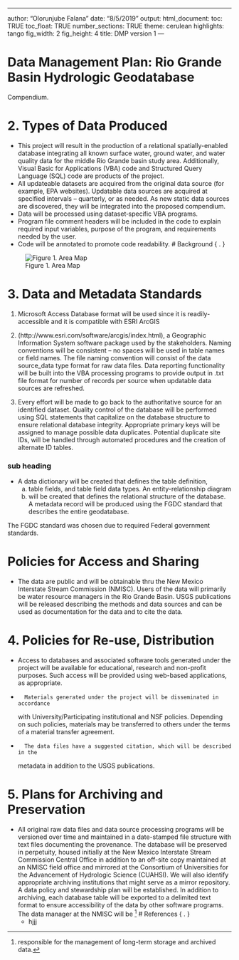 ---

author: "Olorunjube Falana"
date: "8/5/2019"
output:
  html_document:
      toc: TRUE
     toc_float: TRUE
      number_sections: TRUE
      theme: cerulean
      highlights: tango
      fig_width: 2
      fig_height: 4
title: DMP version 1
  ---

# Data Management Plan: Rio Grande Basin Hydrologic Geodatabase
Compendium.

# 2. Types of Data Produced

- This project will result in the production of a relational spatially-enabled database integrating all known surface water, ground
water, and water quality data for the middle Rio Grande basin study area. Additionally, Visual Basic for Applications (VBA) code and
Structured Query Language (SQL) code are products of the project. 
- All updateable datasets are acquired from the original data source (for example, EPA websites). Updatable data sources are acquired at specified
intervals – quarterly, or as needed. As new static data sources are discovered, they will be integrated into the proposed compendium. 
- Data will be processed using dataset‐specific VBA programs. 
- Program file comment headers will be included in the code to explain required input variables, purpose of the program, and requirements needed by the user.
- Code will be annotated to promote code readability.
# Background { . }

![Figure 1. Area Map](img/rio-grande-basin.png) 

# 3. Data and Metadata Standards

1. Microsoft Access Database format will be used since it is
readily-accessible and it is compatible with ESRI ArcGIS
1. (http://www.esri.com/software/arcgis/index.html), a Geographic
Information System software package used by the stakeholders. Naming
conventions will be consistent – no spaces will be used in table names
or field names. The file naming convention will consist of the data
source\_data type format for raw data files. Data reporting
functionality will be built into the VBA processing programs to provide
output in .txt file format for number of records per source when
updatable data sources are refreshed.

1. Every effort will be made to go back to the authoritative source for an
identified dataset. Quality control of the database will be performed
using SQL statements that capitalize on the database structure to ensure
relational database integrity. Appropriate primary keys will be assigned
to manage possible data duplicates. Potential duplicate site IDs, will
be handled through automated procedures and the creation of alternate ID
tables.

### sub heading
- A data dictionary will be created that defines the table definition,
    a. table fields, and table field data types. An entity-relationship diagram
    a. will be created that defines the relational structure of the database. A
metadata record will be produced using the FGDC standard that describes
the entire geodatabase.

The FGDC standard was chosen due to required Federal government
standards.

# Policies for Access and Sharing

- The data are public and will be obtainable thru the New Mexico
Interstate Stream Commission (NMISC). Users of the data will primarily
be water resource managers in the Rio Grande Basin. USGS publications
will be released describing the methods and data sources and can be used
as documentation for the data and to cite the data.

# 4. Policies for Re-use, Distribution

- Access to databases and associated software tools generated under the
project will be available for educational, research and non-profit
purposes. Such access will be provided using web-based applications, as
appropriate.

-       Materials generated under the project will be disseminated in accordance
with University/Participating institutional and NSF policies. Depending
on such policies, materials may be transferred to others under the terms
of a material transfer agreement.

-       The data files have a suggested citation, which will be described in the
metadata in addition to the USGS publications.

# 5. Plans for Archiving and Preservation

- All original raw data files and data source processing programs will be
versioned over time and maintained in a date-stamped file structure with
text files documenting the provenance. The database will be preserved in
perpetuity, housed initially at the New Mexico Interstate Stream
Commission Central Office in addition to an off-site copy maintained at
an NMISC field office and mirrored at the Consortium of Universities for
the Advancement of Hydrologic Science (CUAHSI). We will also identify
appropriate archiving institutions that might serve as a mirror
repository. A data policy and stewardship plan will be established. In
addition to archiving, each database table will be exported to a
delimited text format to ensure accessibility of the data by other
software programs. The data manager at the NMISC will be ^[responsible for
the management of long-term storage and archived data.]
# References { . }
  - hjjj 
